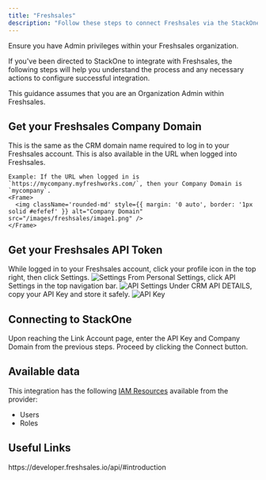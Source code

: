 ```yaml
---
title: "Freshsales"
description: "Follow these steps to connect Freshsales via the StackOne Hub successfully."
---
```



<Warning>
  Ensure you have Admin privileges within your Freshsales organization.
</Warning>

If you've been directed to StackOne to integrate with Freshsales, the following steps will help you understand the process and any necessary actions to configure successful integration.

This guidance assumes that you are an Organization Admin within Freshsales.

## Get your Freshsales Company Domain

<Steps>
  <Step title="Find Your Company Domain">
    This is the same as the CRM domain name required to log in to your Freshsales account. This is also available in the URL when logged into Freshsales.

    Example: If the URL when logged in is `https://mycompany.myfreshworks.com/`, then your Company Domain is `mycompany`.
    <Frame>
      <img className='rounded-md' style={{ margin: '0 auto', border: '1px solid #efefef' }} alt="Company Domain" src="/images/freshsales/image1.png" />
    </Frame>
  </Step>
</Steps>

## Get your Freshsales API Token

<Steps>
  <Step title="Access API Settings">
    While logged in to your Freshsales account, click your profile icon in the top right, then click Settings.
    <Frame>
      <img className='rounded-md' style={{ margin: '0 auto', border: '1px solid #efefef' }} alt="Settings" src="/images/freshsales/image2.png" />
    </Frame>
  </Step>

  <Step title="Navigate to API Settings">
    From Personal Settings, click API Settings in the top navigation bar.
    <Frame>
      <img className='rounded-md' style={{ margin: '0 auto', border: '1px solid #efefef' }} alt="API Settings" src="/images/freshsales/image3.png" />
    </Frame>
  </Step>

  <Step title="Copy API Key">
    Under CRM API DETAILS, copy your API Key and store it safely.
    <Frame>
      <img className='rounded-md' style={{ margin: '0 auto', border: '1px solid #efefef' }} alt="API Key" src="/images/freshsales/image4.png" />
    </Frame>
  </Step>
</Steps>

## Connecting to StackOne

<Steps>
  <Step title="Enter Credentials">
    Upon reaching the Link Account page, enter the API Key and Company Domain from the previous steps.
  </Step>

  <Step title="Connect">
    Proceed by clicking the Connect button.
  </Step>
</Steps>

<IntegrationFooter />


## Available data

This integration has the following [IAM Resources](https://docs.stackone.com/reference/iam_list_users) available from the provider:
<ul>
 <li>Users</li>
 <li>Roles</li>
</ul>


## Useful Links
<Card title="API Reference" icon="link" href="https://developer.freshsales.io/api/#introduction">
    https://developer.freshsales.io/api/#introduction
</Card>

